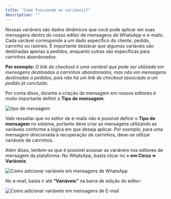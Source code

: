 ```yaml
---
title: "Como funcionam as variáveis?"
description: ""
---
```


Nossas variáveis são dados dinâmicos que você pode aplicar em suas mensagens dentro do nosso editor de mensagens de WhatsApp e e-mails. Cada variável corresponde a um dado específico do cliente, pedido, carrinho ou rastreio. É importante destacar que algumas variáveis são destinadas apenas a pedidos, enquanto outras são específicas para carrinhos abandonados.

**Por exemplo:** _O link do checkout é uma variável que pode ser utilizada em mensagens destinadas a carrinhos abandonados, mas não em mensagens destinadas a pedidos, pois não há um link de checkout associado a um pedido já concluído._

Por conta disso, durante a criação da mensagem em nossos editores é muito importante definir o **Tipo de mensagem**:

<img src="/funcionamento-var1.png" alt="tipo de mensagem" />

Vale ressaltar que no editor de e-mails não é possível definir o **Tipo de mensagem** no sistema, portanto deve criar as mensagens utilizando as variáveis conforme a lógica em que deseja aplicar. _Por exemplo_, para uma mensagem direcionada à recuperação de carrinhos, deve-se utilizar variáveis de carrinhos.

Além disso, lembre-se que é possível acessar as variáveis nos editores de mensagem da plataforma.
No WhatsApp, basta clicar no **+ em Cinza ➔ Variáveis**:

<img
  src="assets/funcionamento-var2.png"
  alt="Como adicionar variáveis em mensagens de WhatsApp"
/>

No e-mail, basta ir até **“Variáveis”** na barra de edição do editor:

<img
  src="assets/funcionamento-var3.png"
  alt="Como adicionar variáveis em mensagens de E-mail"
/>
